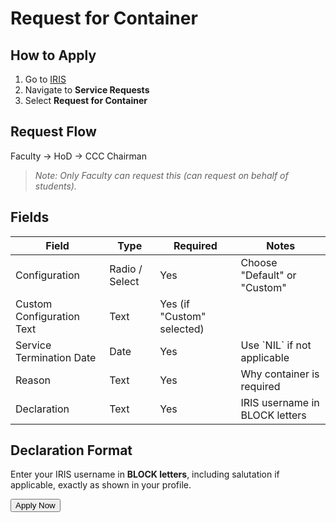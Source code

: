 
# Request for Container

## How to Apply

1. Go to [IRIS](https://iris.nitk.ac.in/)
2. Navigate to **Service Requests**
3. Select **Request for Container**

## Request Flow

Faculty → HoD → CCC Chairman

> *Note: Only Faculty can request this (can request on behalf of students).*

## Fields

<Table>
  <Thead>
    <Tr>
      <Th>Field</Th>
      <Th>Type</Th>
      <Th>Required</Th>
      <Th>Notes</Th>
    </Tr>
  </Thead>
  <Tbody>
    <Tr>
      <Td>Configuration</Td>
      <Td>Radio / Select</Td>
      <Td>Yes</Td>
      <Td>Choose "Default" or "Custom"</Td>
    </Tr>
    <Tr>
      <Td>Custom Configuration Text</Td>
      <Td>Text</Td>
      <Td>Yes (if "Custom" selected)</Td>
      <Td></Td>
    </Tr>
    <Tr>
      <Td>Service Termination Date</Td>
      <Td>Date</Td>
      <Td>Yes</Td>
      <Td>Use `NIL` if not applicable</Td>
    </Tr>
    <Tr>
      <Td>Reason</Td>
      <Td>Text</Td>
      <Td>Yes</Td>
      <Td>Why container is required</Td>
    </Tr>
    <Tr>
      <Td>Declaration</Td>
      <Td>Text</Td>
      <Td>Yes</Td>
      <Td>IRIS username in BLOCK letters</Td>
    </Tr>
  </Tbody>
</Table>

## Declaration Format

Enter your IRIS username in **BLOCK letters**, including salutation if applicable, exactly as shown in your profile.

<div className="mt-8 mb-10 flex justify-center">
  <Button href="https://iris.nitk.ac.in/requests/" size="lg" variant="auto">
    Apply Now
  </Button>
</div>
